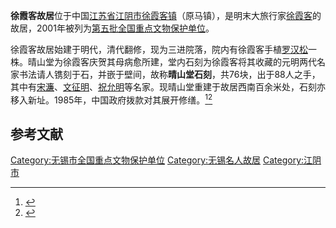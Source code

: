 {{coord|31|42|44|N|120|19|07|E|display=title|scale:10000}}
{{文物保护单位
| 级别 = 全国
| 名称 = 徐霞客故居及晴山堂石刻
| 图片 = Jiangyin Xu Xiake Guju 2015.04.24 10-26-25.jpg
| 所在 = [[江苏省|江苏省]][[江阴市|江阴市]]
| 分类 = 古建筑
| 时代 = [[明朝|明]]
| 编号 = [[第五批全国重点文物保护单位|第五批]]第283项
| 登录 = 2001年6月25日
| 备注 ={{maplink|frame=yes|plain=yes|type=point|frame-lat=31.71208|frame-long=120.31876|zoom=16|coord={{coord|31.71208|120.31876}}}}
}}
'''徐霞客故居'''位于中国[[江苏省|江苏省]][[江阴市|江阴市]][[徐霞客镇|徐霞客镇]]（原马镇），是明末大旅行家[[徐霞客|徐霞客]]的故居，2001年被列为[[第五批全国重点文物保护单位|第五批全国重点文物保护单位]]。

徐霞客故居始建于明代，清代翻修，现为三进院落，院内有徐霞客手植[[罗汉松|罗汉松]]一株。晴山堂为徐霞客庆贺其母病愈所建，堂内石刻为徐霞客将其收藏的元明两代名家书法请人镌刻于石，并嵌于壁间，故称'''晴山堂石刻'''，共76块，出于88人之手，其中有[[宋濂|宋濂]]、[[文征明|文征明]]、[[祝允明|祝允明]]等名家。现晴山堂重建于故居西南百余米处，石刻亦移入新址。1985年，中国政府拨款对其展开修缮。<ref>{{Cite book |title=全国重点文物保护单位·第一至第五批·第Ⅰ卷 |publisher=文物出版社 |year=2004 |isbn=7-5010-1525-2 |pages=665 }}</ref><ref name="jysbwg" >{{Cite web|url=http://www.jymuseum.com.cn/index.php/fxjy/jygb/215-xxkgjjqstsk|title=徐霞客故居及晴山堂石刻|accessdate=2016-08-28|author=江阴市博物馆|date=|work=www.jymuseum.com.cn|publisher=|archive-date=2020-08-18|archive-url=https://web.archive.org/web/20200818173834/http://www.jymuseum.com.cn/index.php/fxjy/jygb/215-xxkgjjqstsk|dead-url=no}}</ref>

==参考文献==
{{commonscat|Former residence of Xu Xiake}}
{{reflist}}

{{江苏全国重点文物保护单位|nocat}}
{{DEFAULTSORT:Xu}}
[[Category:无锡市全国重点文物保护单位|Category:无锡市全国重点文物保护单位]]
[[Category:无锡名人故居|Category:无锡名人故居]]
[[Category:江阴市|Category:江阴市]]